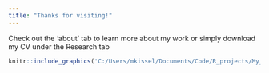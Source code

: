 ```yaml
---
title: "Thanks for visiting!"
---
```


Check out the 'about' tab to learn more about my work or simply download my CV under the Research tab



```r
knitr::include_graphics('C:/Users/mkissel/Documents/Code/R_projects/My_website/MarcKissel.github.io/pic.jpg')
```

<!-- website: marckissel.github.io -->